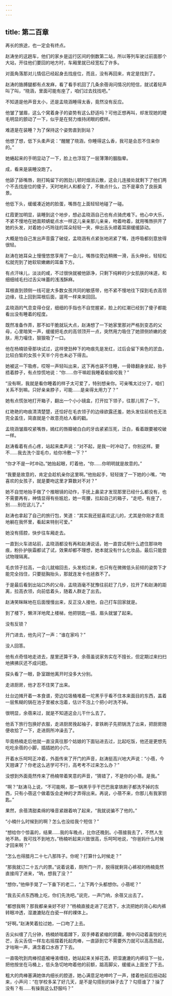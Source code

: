 ```yaml
---
---
---
```

title: 第二百章
---




再长的旅途，也一定会有终点。

赵涛坐的这趟车，他们的家乡是运行区间的倒数第二站，所以等列车驶过前面那个大站，开往他们要回的地方时，车厢里就已经宽松了许多。

对面角落那对儿情侣已经起身去找座位，而且，没有再回来，肯定是找到了。

赵涛的胳膊腿都有点发麻，看了看手机回了几条余蓓询问情况的短信，就试着轻声叫了叫，“晓涵，里面可能有座了，咱们过去找找吧。”

不知道是他声音太小，还是孟晓涵睡得太香，竟然没有反应。

他皱了皱眉，这么个窝着身子的姿势有这么舒适吗？可他正想再叫，却发现她的睫毛明显的颤动了一下，似乎是在努力维持闭眼的模样。

难道是在装睡？为了保持这个姿势直到到站？

他想了想，低下头柔声说：“醒醒了晓涵，你睡得这么香，我可是会忍不住亲你的。”

她蜷起来的手明显动了一下，脸上也浮现了一层薄薄的胭脂晕。

成，看来是装睡没跑了。

他舔了舔嘴唇，刚打盹留下的困劲儿顿时烟消云散，这会儿连接处就剩下了他们两个不去找座位的傻子，天时地利人和都全了，不做点什么，岂不是辜负了良辰美景。

他低下头，缓缓凑近她的脸蛋，嘴唇在上面轻轻地碰了一碰。

红霞更加明显，装睡到这个地步，想必孟晓涵自己也有点骑虎难下。他心中大乐，不紧不慢地在她面颊蜻蜓点水一样这儿亲亲那儿亲亲，吻着吻着，就用嘴唇拱开了她的头发，对着她小巧玲珑的耳朵轻轻一夹，伸出舌头顺着耳廓缓缓舔动。

大概是怕自己发出声音露了破绽，孟晓涵有点紧张地闭紧了嘴，连呼吸都刻意放得很轻。

赵涛在她耳朵上慢慢悠悠享用了一会儿，嘴唇往旁边稍微一滑，舌头伸长，轻轻松松就兜到了她软软嫩嫩的耳垂下方。

有点汗味儿，淡淡的咸，不过很快就被他舔净，只剩下纯粹的少女肌肤的味道，和细细绒毛扫过舌尖味蕾的浅浅酥麻。

耳根直到颈侧一线可是大多数女孩共同的敏感带，他不紧不慢地往下探到毛衣高领边缘，往上回到耳根后面，遛弯一样来来回回。

孟晓涵的气息变得仓促，细细的手指也不自觉握紧，脸上的红潮已经到了傻子都能看出没有睡着的程度。

既然准备作弄，那不如干脆就玩大点，赵涛想了一下她家里那对严格到变态的父母，心里暗笑一声，缓缓把毛衣的高领顶开一点，突然用力吸住了她颈侧娇嫩的皮肤，用力嘬住，狠狠吸了一口。

他在杨楠锁骨那块试过，这样使劲种下的吻痕先是发红，过后会留下紫色的淤血，比较白皙的女孩十天半个月也未必下得去。

她被这一下吸疼，哎呀一声轻叫出来，这下再也装不住睡，一骨碌翻身坐起，抬手捂着脖子，有点惊慌地说：“你……你干嘛趁我睡着偷偷咬我？”

“没有啊，我就是看你睡着的样子太可爱了，特别想亲你。可亲嘴太过分了，咱们关系不到嘛。只好亲亲脖子，可能……是亲得太用力了？”

她有点慌张地打开箱子，翻出一个小小镜盒，打开拉下领子，往那儿照了一下。

红艳艳的吻痕清清楚楚，还恰好在毛衣领子的边缘欲露还羞，她头发往前梳也无法完全盖住，简直就是个故意亮给人看的戳。

孟晓涵皱眉咬紧嘴唇，嫣红的唇瓣被白白的牙齿紧紧压死，泛白，看着跟要被咬破一样。

赵涛看着有点心疼，站起来柔声说：“对不起，是我一时冲动了。你别这样。要不……我去洗个湿毛巾，给你冷敷一下？”

“你才不是一时冲动。”她抬起眼，盯着他，“你……你明明就是故意的。”

“我要是故意的，肯定会趁机亲你这里啊。”他抬起手，轻轻拨了一下她的小嘴，“吻喜欢的女孩子，就是要吻这里才算数对不对？”

她不自觉地抬手做了个推眼镜的动作，手抚上鼻梁才发现那里已经什么都没有，也不需要再有，神情显得有些尴尬，她一弯腰，拉起自己的箱子，“走吧，有座了，别……别在这儿了。”

赵涛也拿起了自己的旅行包，笑道：“其实我还挺喜欢这儿的，尤其是你刚才乖乖地躺在我怀里，看起来特别可爱。”

她没有搭腔，快步往车厢走去。

一直到火车进站前，孟晓涵都没有再和赵涛说话，她一直尝试用什么遮住那块吻痕，粉扑护肤霜都试了试，效果却都不理想，她本就没有什么化妆品，最后只能尝试物理隔离。

毛衣领子拉高，一会儿就缩回去，头发梳过来，也只有在微微低头前倾的姿势下才能完全挡住，只要挺胸抬头，那就连发卡也拯救不了。

于是最后看到出站口外的父母，孟晓涵毫不犹豫往前赶了几步，拉开了和赵涛的距离，拉高衣领，向前低着头，随着人群走了出去。

赵涛笑眯眯地在后面慢慢出来，反正没人接他，自己打车回家就是。

到了楼下，懒洋洋地爬上楼梯，他把钥匙一插，眉头就皱了起来。

没有反锁？

开门进去，他先问了一声：“谁在家吗？”

没人回答。

他有点奇怪地走进去，屋里还算干净，余蓓虽说家务实在不擅长，但定期过来扫扫地拂拂灰还不成问题。

探头看了一眼，卧室跟他离开时没多大分别。

走进厨房，他才忍不住笑了出来。

灶台边摊开着一本食谱，旁边垃圾桶堆着一坨黑乎乎看不住本来面目的东西，盖着一层焦糊的锅在池子里被水泡着，估计不泡上个把小时洗不掉。

很明显，余蓓来过，就是不知道这会儿干什么去了。

他丢下旅行包换好衣服，走进厨房挽起袖子，拿铁刷子先把锅洗了出来，把厨房随便收拾了一下，走进厕所冲澡去了。

毕竟杨楠走后他就一直没真往那个姑娘的下面钻进去过，比起吃饭，他还是更想先吃吃余蓓的小脚，插插她的小穴。

开着水乐呵呵正冲着，外面传来了开门的声音，赵涛挺高兴地大声说：“小蓓，今天翘课了？你老这么逃学可不行，高考考不过来怎么办？”

没想到外面竟然传来了杨楠带着笑意的声音，“猜错了，不是你的小蓓。是我。”

“啊？”赵涛马上说，“不可能啊，那一锅黑乎乎干巴巴我拿铁刷子都洗不掉的东西，只有小蓓这个做着饭会走神的才弄得出来。再说，小蓓不来，你那儿有我家钥匙。”

果然，余蓓清甜柔绵的嗓音紧跟着响了起来，“我就说骗不了他的。”

“小楠什么时候到的啊？怎么也没给我个短信？”

“想给你个惊喜的，结果……我的车晚点，比你还晚到。小蓓接我去了，不然人生地不熟，我可找不到地方。”杨楠听起来兴致很高，乐呵呵地说，“你爸妈什么时候才回来啊？”

“怎么也得腊月二十七八那阵子。你呢？打算什么时候走？”

“那我就订二十五六的票。”说着说着，厕所门一开，脱得就剩背心裤衩的杨楠竟然直接闯了进来，“呐，想我了没？”

“想你，”他伸手晃了一下垂下的老二，“上下两个头都想你。小蓓呢？”

“我去买点东西晚上吃，你们先洗吧。”说完，一声门响，余蓓又出去了。

“都想我啊？那我都亲亲好不好？”杨楠直接走进了花洒下，水流把她的背心和内裤转眼冲透，湿漉漉贴在白瓷一样的裸体上。

“好啊。”赵涛笑着拉过她，一口吻了上去。

舌尖纠缠了几分钟，杨楠娇喘着蹲下，双手捧着紧缩的阴囊，眼中闪动着喜悦的光芒，舌尖舌信一样左右摇摆着托起肉棒，一直舔到它不需要外力就可以高高昂起，才咕啾一声，满含着口水吞了下去。

一直吸吮到肉棒彻底被唾液缠绕，她站起来关掉花洒，把湿漉漉的内裤往下一扯，把他按坐在马桶上，低头急切地吻着他的前额，踮高脚尖，缓缓从上面坐了下去。

粗大的肉棒塞满她体内细长的腔道，她心满意足地呻吟了一声，搂着他前后扭动起来，小声问：“在学校多呆了好几天，是不是勾搭别的妹子去了？勾搭谁了？操了没有？有……有操我这么舒服吗？”